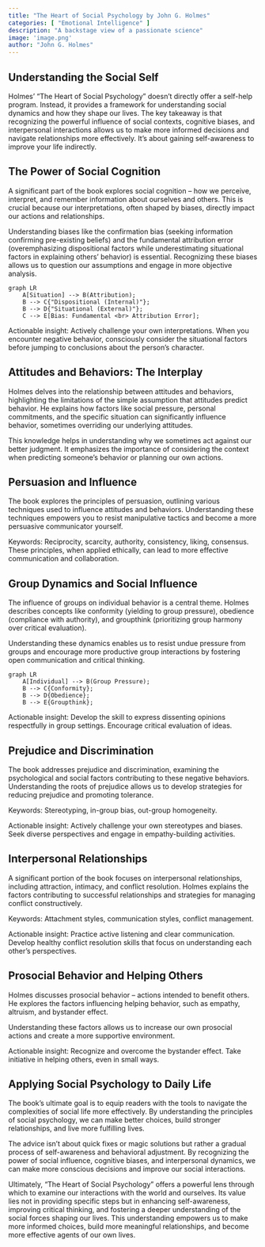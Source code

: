 ```yaml
---
title: "The Heart of Social Psychology by John G. Holmes"
categories: [ "Emotional Intelligence" ]
description: "A backstage view of a passionate science"
image: 'image.png'
author: "John G. Holmes"
---
```

## Understanding the Social Self

Holmes' "The Heart of Social Psychology" doesn't directly offer a self-help program. Instead, it provides a framework for understanding social dynamics and how they shape our lives.  The key takeaway is that recognizing the powerful influence of social contexts, cognitive biases, and interpersonal interactions allows us to make more informed decisions and navigate relationships more effectively.  It's about gaining self-awareness to improve your life indirectly.

## The Power of Social Cognition

A significant part of the book explores social cognition – how we perceive, interpret, and remember information about ourselves and others.  This is crucial because our interpretations, often shaped by biases, directly impact our actions and relationships.

Understanding biases like the confirmation bias (seeking information confirming pre-existing beliefs) and the fundamental attribution error (overemphasizing dispositional factors while underestimating situational factors in explaining others' behavior) is essential. Recognizing these biases allows us to question our assumptions and engage in more objective analysis.

```mermaid
graph LR
    A[Situation] --> B(Attribution);
    B --> C{"Dispositional (Internal)"};
    B --> D{"Situational (External)"};
    C --> E[Bias: Fundamental <br> Attribution Error];
```

Actionable insight:  Actively challenge your own interpretations.  When you encounter negative behavior, consciously consider the situational factors before jumping to conclusions about the person's character.

## Attitudes and Behaviors: The Interplay

Holmes delves into the relationship between attitudes and behaviors, highlighting the limitations of the simple assumption that attitudes predict behavior.  He explains how factors like social pressure, personal commitments, and the specific situation can significantly influence behavior, sometimes overriding our underlying attitudes.

This knowledge helps in understanding why we sometimes act against our better judgment.  It emphasizes the importance of considering the context when predicting someone's behavior or planning our own actions.

## Persuasion and Influence

The book explores the principles of persuasion, outlining various techniques used to influence attitudes and behaviors.  Understanding these techniques empowers you to resist manipulative tactics and become a more persuasive communicator yourself.

Keywords:  Reciprocity, scarcity, authority, consistency, liking, consensus.  These principles, when applied ethically, can lead to more effective communication and collaboration.


## Group Dynamics and Social Influence

The influence of groups on individual behavior is a central theme.  Holmes describes concepts like conformity (yielding to group pressure), obedience (compliance with authority), and groupthink (prioritizing group harmony over critical evaluation).


Understanding these dynamics enables us to resist undue pressure from groups and encourage more productive group interactions by fostering open communication and critical thinking.

```mermaid
graph LR
    A[Individual] --> B(Group Pressure);
    B --> C{Conformity};
    B --> D{Obedience};
    B --> E{Groupthink};
```

Actionable insight:  Develop the skill to express dissenting opinions respectfully in group settings.  Encourage critical evaluation of ideas.

## Prejudice and Discrimination

The book addresses prejudice and discrimination, examining the psychological and social factors contributing to these negative behaviors.  Understanding the roots of prejudice allows us to develop strategies for reducing prejudice and promoting tolerance.

Keywords:  Stereotyping, in-group bias, out-group homogeneity.

Actionable insight:  Actively challenge your own stereotypes and biases.  Seek diverse perspectives and engage in empathy-building activities.

## Interpersonal Relationships

A significant portion of the book focuses on interpersonal relationships, including attraction, intimacy, and conflict resolution.  Holmes explains the factors contributing to successful relationships and strategies for managing conflict constructively.

Keywords:  Attachment styles, communication styles, conflict management.

Actionable insight:  Practice active listening and clear communication.  Develop healthy conflict resolution skills that focus on understanding each other's perspectives.

## Prosocial Behavior and Helping Others

Holmes discusses prosocial behavior – actions intended to benefit others.  He explores the factors influencing helping behavior, such as empathy, altruism, and bystander effect.


Understanding these factors allows us to increase our own prosocial actions and create a more supportive environment.

Actionable insight:  Recognize and overcome the bystander effect.  Take initiative in helping others, even in small ways.

## Applying Social Psychology to Daily Life

The book's ultimate goal is to equip readers with the tools to navigate the complexities of social life more effectively.  By understanding the principles of social psychology, we can make better choices, build stronger relationships, and live more fulfilling lives.


The advice isn't about quick fixes or magic solutions but rather a gradual process of self-awareness and behavioral adjustment. By recognizing the power of social influence, cognitive biases, and interpersonal dynamics, we can make more conscious decisions and improve our social interactions.

Ultimately, "The Heart of Social Psychology" offers a powerful lens through which to examine our interactions with the world and ourselves.  Its value lies not in providing specific steps but in enhancing self-awareness, improving critical thinking, and fostering a deeper understanding of the social forces shaping our lives.  This understanding empowers us to make more informed choices, build more meaningful relationships, and become more effective agents of our own lives.


